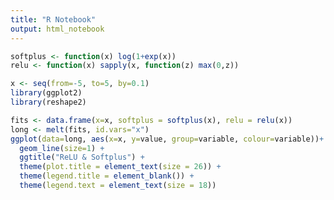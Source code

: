 ```yaml
---
title: "R Notebook"
output: html_notebook
---
```


```r
softplus <- function(x) log(1+exp(x))
relu <- function(x) sapply(x, function(z) max(0,z))

x <- seq(from=-5, to=5, by=0.1)
library(ggplot2)
library(reshape2)

fits <- data.frame(x=x, softplus = softplus(x), relu = relu(x))
long <- melt(fits, id.vars="x")
ggplot(data=long, aes(x=x, y=value, group=variable, colour=variable))+
  geom_line(size=1) +
  ggtitle("ReLU & Softplus") +
  theme(plot.title = element_text(size = 26)) +
  theme(legend.title = element_blank()) +
  theme(legend.text = element_text(size = 18))
```

